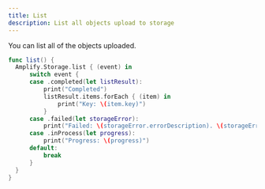 ```yaml
---
title: List
description: List all objects upload to storage
---
```


You can list all of the objects uploaded.
```swift
func list() {
  Amplify.Storage.list { (event) in
      switch event {
      case .completed(let listResult):
          print("Completed")
          listResult.items.forEach { (item) in
              print("Key: \(item.key)")
          }
      case .failed(let storageError):
          print("Failed: \(storageError.errorDescription). \(storageError.recoverySuggestion)")
      case .inProcess(let progress):
          print("Progress: \(progress)")
      default:
          break
      }
  }
}
```